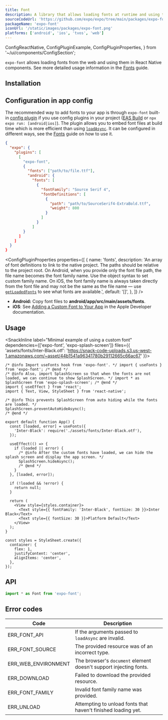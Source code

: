 ```yaml
---
title: Font
description: A library that allows loading fonts at runtime and using them in React Native components.
sourceCodeUrl: 'https://github.com/expo/expo/tree/main/packages/expo-font'
packageName: 'expo-font'
iconUrl: '/static/images/packages/expo-font.png'
platforms: ['android', 'ios', 'tvos', 'web']
---
```


  ConfigReactNative,
  ConfigPluginExample,
  ConfigPluginProperties,
} from '~/ui/components/ConfigSection';

`expo-font` allows loading fonts from the web and using them in React Native components. See more detailed usage information in the [Fonts](/develop/user-interface/fonts/) guide.

## Installation

<APIInstallSection />

## Configuration in app config

The recommended way to add fonts to your app is through `expo-font` built-in [config plugin](/config-plugins/introduction/) if you use config plugins in your project ([EAS Build](/build/introduction) or `npx expo run: [android|ios]`). The plugin allows you to embed font files at build time which is more efficient than using [`loadAsync`](#loadasyncfontfamilyorfontmap-source). It can be configured in different ways, see the [Fonts](/develop/user-interface/fonts/#with-expo-font-config-plugin) guide on how to use it.

<ConfigPluginExample>

```json app.json
{
  "expo": {
    "plugins": [
      [
        "expo-font",
        {
          "fonts": ["path/to/file.ttf"],
          "android": {
            "fonts": [
              {
                "fontFamily": "Source Serif 4",
                "fontDefinitions": [
                  {
                    "path": "path/to/SourceSerif4-ExtraBold.ttf",
                    "weight": 800
                  }
                ]
              }
            ]
        }
      ]
    ]
  }
}
```

</ConfigPluginExample>

<ConfigPluginProperties
  properties={[
    {
      name: 'fonts',
      description:
        'An array of font definitions to link to the native project. The paths should be relative to the project root. On Android, when you provide only the font file path, the file name becomes the font family name. Use the object syntax to set custom family name. On iOS, the font family name is always taken directly from the font file and may not be the same as the file name &mdash; use [`getLoadedFonts`](#getloadedfonts) to see what fonts are available.',
      default: '[]',
    },
  ]}
/>

<ConfigReactNative>

- **Android:** Copy font files to **android/app/src/main/assets/fonts**.
- **iOS**: See [Adding a Custom Font to Your App](https://developer.apple.com/documentation/uikit/adding-a-custom-font-to-your-app) in the Apple Developer documentation.

</ConfigReactNative>

## Usage

<SnackInline label="Minimal example of using a custom font" dependencies={['expo-font', 'expo-splash-screen']} files={{ 'assets/fonts/Inter-Black.otf': 'https://snack-code-uploads.s3.us-west-1.amazonaws.com/~asset/44b1541a96341780b29112665c66ac67' }}>

```tsx
/* @info Import useFonts hook from 'expo-font'. */ import { useFonts } from 'expo-font'; /* @end */
/* @info Also, import SplashScreen so that when the fonts are not loaded, we can continue to show SplashScreen. */ import * as SplashScreen from 'expo-splash-screen'; /* @end */
import { useEffect } from 'react';
import { Text, View, StyleSheet } from 'react-native';

/* @info This prevents SplashScreen from auto hiding while the fonts are loaded. */
SplashScreen.preventAutoHideAsync();
/* @end */

export default function App() {
  const [loaded, error] = useFonts({
    'Inter-Black': require('./assets/fonts/Inter-Black.otf'),
  });

  useEffect(() => {
    if (loaded || error) {
      /* @info After the custom fonts have loaded, we can hide the splash screen and display the app screen. */
      SplashScreen.hideAsync();
      /* @end */
    }
  }, [loaded, error]);

  if (!loaded && !error) {
    return null;
  }

  return (
    <View style={styles.container}>
      <Text style={{ fontFamily: 'Inter-Black', fontSize: 30 }}>Inter Black</Text>
      <Text style={{ fontSize: 30 }}>Platform Default</Text>
    </View>
  );
}

const styles = StyleSheet.create({
  container: {
    flex: 1,
    justifyContent: 'center',
    alignItems: 'center',
  },
});
```

</SnackInline>

## API

```js
import * as Font from 'expo-font';
```

<APISection packageName="expo-font" />

## Error codes

| Code                | Description                                                       |
| ------------------- | ----------------------------------------------------------------- |
| ERR_FONT_API        | If the arguments passed to `loadAsync` are invalid.               |
| ERR_FONT_SOURCE     | The provided resource was of an incorrect type.                   |
| ERR_WEB_ENVIRONMENT | The browser's `document` element doesn't support injecting fonts. |
| ERR_DOWNLOAD        | Failed to download the provided resource.                         |
| ERR_FONT_FAMILY     | Invalid font family name was provided.                            |
| ERR_UNLOAD          | Attempting to unload fonts that haven't finished loading yet.     |
